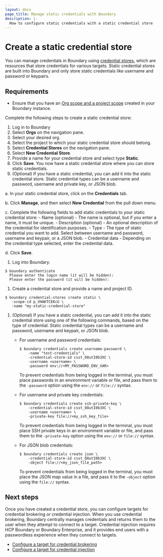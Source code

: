 ```yaml
---
layout: docs
page_title: Manage static credentials with Boundary
description: |-
  How to configure static credentials with a static credential store
---
```


# Create a static credential store

<!-- Manage static credentials with Boundary

The following sections provide steps to configure static credentials using Boundary’s built-in static credential store. Two different end-user workflows are provided to associate targets with credentials: [credential brokering](#configure-targets-with-credential-brokering) and [credential injection](#configure-targets-with-credential-injection). -->

You can manage credentials in Boundary using [credential stores](/boundary/docs/concepts/domain-model/credential-stores), which are resources that store credentials for various targets.
Static credential stores are built into Boundary and only store static credentials like username and password or keypairs.

## Requirements

- Ensure that you have an [Org scope and a project scope](/boundary/docs/commands/scopes/create) created in your Boundary instance.

Complete the following steps to create a static credential store:

<Tabs>
<Tab heading="UI" group="ui">

1. Log in to Boundary
1. Select **Orgs** on the navigation pane.
1. Select your desired org.
1. Select the project to which your static credential store should belong.
1. Select **Credential Stores** on the navigation pane.
1. Select **New Credential Store**.
1. Provide a name for your credential store and select type **Static**.
1. Click **Save**. You now have a static credential store where you can store static credentials.
1. (Optional) If you have a static credential, you can add it into the static credential store. Static credential types can be a username and password, username and private key, or JSON blob.

  a. In your static credential store, click on the **Credentials** tab.

  b. Click **Manage**, and then select **New Credential** from the pull down menu.

  c. Complete the following fields to add static credentials to your static credential store:
    - Name (optional) - The name is optional, but if you enter a name, it must be unique.
    - Description (optional) - An optional description of the credential for identification purposes.
    - Type - The type of static credential you want to add. Select between username and password, username and keypair, or a JSON blob.
    - Credential data - Depending on the credential type selected, enter the credential data.

  d. Click **Save**.

</Tab>
<Tab heading="CLI" group="cli">

1. Log into Boundary.

  ```shell-session
  $ boundary authenticate
    Please enter the login name (it will be hidden):
    Please enter the password (it will be hidden):
  ```

1. Create a credential store and provide a name and project ID.

  ```shell-session
  $ boundary credential-stores create static \
     -scope-id p_VHAKTCEKcU \
     -name "my-static-credential-store"
  ```

1. (Optional) If you have a static credential, you can add it into the static credential store using one of the following commands, based on the type of credential. Static credential types can be a username and password, username and keypair, or JSON blob.

    - For username and password credentials:

      ```shell-session
      $ boundary credentials create username-password \
          -name "test-credentials" \
          -credential-store-id csst_O8utI0b3XC \
          -username <username> \
          -password env://<MY_PASSWORD_ENV_VAR>
      ```

      To prevent credentials from being logged in the terminal, you must place passwords in an environment variable or file, and pass them to the `-password` option using the `env://` or `file://` syntax.

    - For username and private key credentials:

      ```shell-session
      $ boundary credentials create ssh-private-key \
          -credential-store-id csst_O8utI0b3XC \
          -username <username> \
          -private-key file://<my_ssh_key_file>
      ```

      To prevent credentials from being logged in the terminal, you must place SSH private keys in an environment variable or file, and pass them to the `-private-key` option using the `env://` or `file://` syntax.

    - For JSON blob credentials:

      ```shell-session
      $ boundary credentials create json \
          -credential-store-id csst_O8utI0b3XC \
          -object file://<my_json_file_path>
      ```

      To prevent credentials from being logged in the terminal, you must place the JSON map value in a file, and pass it to the `-object` option using the `file://` syntax.

</Tab>
</Tabs>

<!--

## Determine end user workflows

End users can experience three workflows when they connect to a target. In the first workflow, when an end user connects to a target, Boundary initiates the session, but the end user must know the credentials to authenticate into the session. This workflow is available for testing purposes, but it is not recommended because it places the burden on the users to securely store and manage credentials.

The second workflow uses a feature called credential brokering, where credentials are retrieved from a credentials store and returned back to the end user. The end user then enters the credentials into the session when prompted by the target. This workflow is more secure than the first workflow since credentials are centrally managed through Boundary. For more information, see the [credential brokering](/boundary/docs/concepts/credential-management#credential-brokering) concepts page.

The third workflow uses a featured called credential injection, where credentials are retrieved from a credential store and injected directly into the session on behalf of the end user. This workflow is the most secure because credentials are not exposed to the end user, reducing the chances of a leaked credential. This workflow is also more streamlined as the user goes through a passwordless experience.  For more information, see the [credential injection](/boundary/docs/concepts/credential-management#credential-injection) concepts page.

### Configure targets with credential brokering

The following section provides steps to configure your targets with credential brokering. When you use credential brokering, Boundary centrally manages credentials and returns them to the user when they attempt to connect to a target.

#### Requirements

- You must have an existing target available.
- You must have a static credential store. Refer to the [Create static credential stores](/boundary/docs/configuration/credential-management/static-cred-boundary#create-a-static-credential-store) section for instructions.
- You must have a static credential saved in your static credential store. The credential must correspond to the target to which you want to authenticate.

Complete the following steps to configure targets with credential brokering:

<Tabs>
<Tab heading="UI" group="ui">

1. Log in to Boundary
1. Select **Orgs** on the navigation pane.
1. Select your desired org.
1. Select the project where your target resides.
1. Click **Targets** on the navigation pane.
1. Click on the target you want to configure for credential brokering.
1. Click on the **Brokered Credential** tab.
1. Click **Managed** and select **Add Brokered Credential** in the pull down menu.
1. Select the appropriate credential that corresponds to your target and click **Add Brokered Credentials**.

</Tab>
<Tab heading="CLI" group="cli">

1. Log into Boundary.

  ```shell-session
  $ boundary authenticate
    Please enter the login name (it will be hidden):
    Please enter the password (it will be hidden):
  ```

1. Add brokered credentials to the target.

  ```shell-session
  $ boundary targets add-credential-sources \
      -id ttcp_vO60a7TwpI \
      -application-credential-source csst_O8utI0b3XC
  ```

<Tip>

  The `brokered-credential-source` refers to the ID of the credential that is stored in your static credential store.

</Tip>

</Tab>
</Tabs>

### Configure targets with credential injection

<EnterpriseAlert product="boundary">This feature requires <a href="https://www.hashicorp.com/products/boundary">HCP Boundary or Boundary Enterprise</a></EnterpriseAlert>

The following section provides steps to configure your targets with credential injection. Credential injection provides end users with a passwordless experience when they connect to targets.

#### Requirements

- You must have an existing target available.
- You must have a static credential store. Refer to the [Create static credential stores](/boundary/docs/configuration/credential-management/static-cred-boundary#create-a-static-credential-store) section for procedures.
- You must have a static credential saved in your static credential store. The credential must correspond to the target to which you want to authenticate.

Complete the following steps to configure targets with credential injection:

<Tabs>
<Tab heading="UI" group="ui">

1. Log in to Boundary.
1. Select **Orgs** on the navigation pane.
1. Select your desired org.
1. Select the project where your target resides.
1. Click **Targets** on the navigation pane.
1. Click on the target you want to configure for credential injection.
1. Click on the **Injected Application Credential** tab.
1. Click **Managed**, and then select **Add Injected Application Credential** in the pull down menu.
1. Select the appropriate credential that corresponds to your target and click **Add Injected Application Credential**.

</Tab>
<Tab heading="CLI" group="cli">

1. Log into Boundary.

  ```shell-session
  $ boundary authenticate
    Please enter the login name (it will be hidden):
    Please enter the password (it will be hidden):
  ```

1. Add credentials injection to the target.

  ```shell-session
  $ boundary targets add-credential-sources \
      -id ttcp_vO60a7TwpI \
      -injected-application-credential-source csvlt_p5Q31jwC3R
  ```

<Tip>

  The `-injected-application-credential-source` refers to the ID of the credential that is stored in your static credential store.

</Tip>

</Tab>
</Tabs>

-->

## Next steps

Once you have created a credential store, you can configure targets for credential brokering or credential injection.
When you use credential brokering, Boundary centrally manages credentials and returns them to the user when they attempt to connect to a target.
Credential injection requires HCP Boundary or Boundary Enterprise, and it provides end users with a passwordless experience when they connect to targets.

- [Configure a target for credential brokering](/boundary/docs/configuration/credential-management/configure-credential-brokering)
- [Configure a target for credential injection](/boundary/docs/configuration/credential-management/configure-credential-brokering)